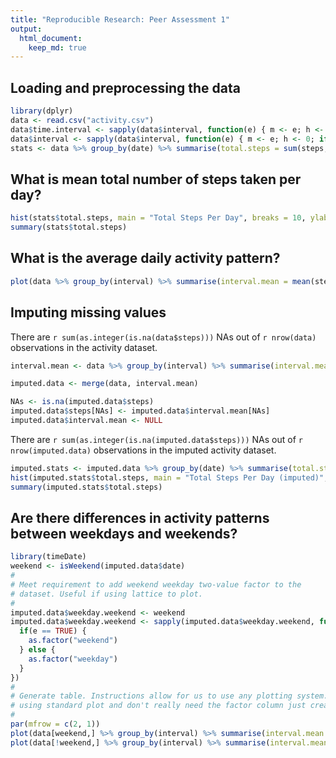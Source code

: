 ```yaml
---
title: "Reproducible Research: Peer Assessment 1"
output: 
  html_document:
    keep_md: true
---
```



## Loading and preprocessing the data
```r
library(dplyr)
data <- read.csv("activity.csv")
data$time.interval <- sapply(data$interval, function(e) { m <- e; h <- 0; if(e >= 100) { m <- e %% 100; h <- e %/% 100; }; sprintf("%02d:%02d", h, m) })
data$interval <- sapply(data$interval, function(e) { m <- e; h <- 0; if(e >= 100) { m <- e %% 100; h <- e %/% 100; }; h * 60 + m })
stats <- data %>% group_by(date) %>% summarise(total.steps = sum(steps, na.rm = TRUE), mean.steps = mean(steps, na.rm = TRUE))
```

## What is mean total number of steps taken per day?
```r
hist(stats$total.steps, main = "Total Steps Per Day", breaks = 10, ylab = "Steps", xlab = "Interval")
summary(stats$total.steps)
```

## What is the average daily activity pattern?
```r
plot(data %>% group_by(interval) %>% summarise(interval.mean = mean(steps, na.rm = TRUE)), type = "l", main = "Average Daily 24-hour Activity Pattern", ylab = "Interval Mean", xlab = "Time of Day")
```


## Imputing missing values
There are `r sum(as.integer(is.na(data$steps)))` NAs out of `r nrow(data)` observations in the activity dataset.

```r
interval.mean <- data %>% group_by(interval) %>% summarise(interval.mean = mean(steps, na.rm = TRUE))

imputed.data <- merge(data, interval.mean)

NAs <- is.na(imputed.data$steps)
imputed.data$steps[NAs] <- imputed.data$interval.mean[NAs]
imputed.data$interval.mean <- NULL
```

There are `r sum(as.integer(is.na(imputed.data$steps)))` NAs out of `r nrow(imputed.data)` observations in the imputed activity dataset.

```r
imputed.stats <- imputed.data %>% group_by(date) %>% summarise(total.steps = sum(steps, na.rm = TRUE), mean.steps = mean(steps, na.rm = TRUE))
hist(imputed.stats$total.steps, main = "Total Steps Per Day (imputed)", breaks = 10, ylab = "Steps", xlab = "Date")
summary(imputed.stats$total.steps)

```

## Are there differences in activity patterns between weekdays and weekends?
```r
library(timeDate)
weekend <- isWeekend(imputed.data$date)
#
# Meet requirement to add weekend weekday two-value factor to the
# dataset. Useful if using lattice to plot.
#
imputed.data$weekday.weekend <- weekend
imputed.data$weekday.weekend <- sapply(imputed.data$weekday.weekend, function(e) {
  if(e == TRUE) {
    as.factor("weekend")
  } else {
    as.factor("weekday")
  }
})
#
# Generate table. Instructions allow for us to use any plotting system. So am
# using standard plot and don't really need the factor column just created above.
#
par(mfrow = c(2, 1))
plot(data[weekend,] %>% group_by(interval) %>% summarise(interval.mean = mean(steps, na.rm = TRUE)), type = "l", main = "Weekend", ylab = "Number of Steps", xlab = "Interval")
plot(data[!weekend,] %>% group_by(interval) %>% summarise(interval.mean = mean(steps, na.rm = TRUE)), type = "l", main = "Weekday", ylab = "Number of Steps", xlab = "Interval")
```

